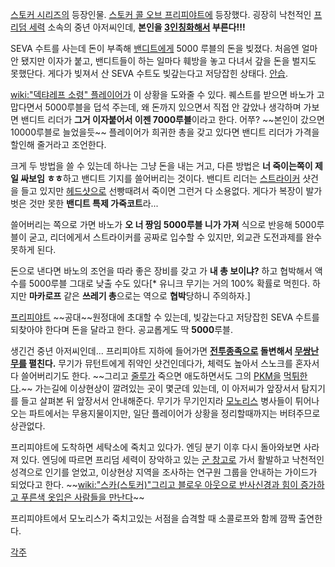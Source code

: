 [[스토커 시리즈]]의 등장인물. [[스토커 콜 오브 프리피야트]]에 등장했다. 굉장히 낙천적인 [[프리덤 세력]] 소속의 중년 아저씨인데, '''본인을 [[3인칭화]]해서 부른다!!!'''

SEVA 수트를 사는데 돈이 부족해 [[밴디트(스토커 시리즈)|밴디트]]에게 5000 루블의 돈을 빚졌다. 처음엔 얼마 안 됐지만 이자가 붙고, 밴디트들이 하는 일마다 훼방을 놓고 다녀서 갚을 돈을 벌지도 못했단다. 게다가 빚져서 산 SEVA 수트도 빚갚는다고 저당잡힌 상태다. [[안습]].

[[wiki:"덱탸레프 소령" 플레이어]]가 이 상황을 도와줄 수 있다. 퀘스트를 받으면 바노가 고맙다면서 5000루블을 덥석 주는데, 왜 돈까지 있으면서 직접 안 갚았나 생각하며 가보면 밴디트 리더가 '''그거 이자붙어서 이젠 7000루블'''이라고 한다. 어쭈? ~~본인이 갔으면 10000루블로 늘었을듯~~
플레이어가 희귀한 총을 갖고 있다면 밴디트 리더가 가격을 할인해 줄거라고 조언한다.

크게 두 방법을 쓸 수 있는데 하나는 그냥 돈을 내는 거고, 다른 방법은 '''너 죽이는쪽이 제일 싸보임 ㅎㅎ'''하고 밴디트 기지를 쓸어버리는 것이다. 밴디트 리더는 [[스트라이커]] 샷건을 들고 있지만 [[헤드샷]]으로 선빵때려서 죽이면 그런거 다 소용없다. 게다가 복장이 발가벗은 것만 못한 '''밴디트 특제 가죽코트'''라...

쓸어버리는 쪽으로 가면 바노가 '''오 너 짱임 5000루블 니가 가져''' 식으로 반응해 5000루블이 굳고, 리더에게서 스트라이커를 공짜로 입수할 수 있지만, 외교관 도전과제를 완수 못하게 된다.

돈으로 낸다면 바노의 조언을 따라 좋은 장비를 갖고 가 '''내 총 보이냐?''' 하고 협박해서 액수를 5000루블 그대로 낮출 수도 있다[* 유니크 무기는 거의 100% 확률로 먹힌다. 하지만 '''마카로프''' 같은 '''쓰레기 총'''으로는 역으로 '''협박'''당하니 주의하자.]

[[프리피야트(스토커 시리즈)|프리피야트]] ~~공대~~원정대에 초대할 수 있는데, 빚갚는다고 저당잡힌 SEVA 수트를 되찾아야 한다며 돈을 달라고 한다. 공교롭게도 딱 '''5000'''루블.

생긴건 중년 아저씨인데... 프리피야트 지하에 들어가면 '''[[전투종족]]으로 돌변해서 [[무쌍난무]]를 펼친다.''' 무기가 뮤턴트에게 쥐약인 샷건인데다가, 체력도 높아서 스노크를 혼자서 다 쓸어버리기도 한다. ~~그리고 [[줄루]]가 죽으면 애도하면서도 그의 [[PKM]]을 [[먹튀]]한다.~~ 가는길에 이상현상이 깔려있는 곳이 몇군데 있는데, 이 아저씨가 앞장서서 탐지기를 들고 살펴본 뒤 앞장서서 안내해준다. 무기가 무기인지라 [[모노리스]] 병사들이 튀어나오는 파트에서는 무용지물이지만, 일단 플레이어가 상황을 정리할때까지는 버텨주므로 상관없다.

프리피야트에 도착하면 세탁소에 죽치고 있다가. 엔딩 분기 이후 다시 돌아와보면 사라져 있다. 엔딩에 따르면 프리덤 세력이 장악하고 있는 [[군 창고]]로 가서 활발하고 낙천적인 성격으로 인기를 얻었고, 이상현상 지역을 조사하는 연구원 그룹을 안내하는 가이드가 되었다고 한다. ~~[[wiki:"스카(스토커)"그리고 블로우 아웃으로 반사신경과 힘이 증가하고 푸른색 옷입은 사람들을 만난다]]~~

프리피야트에서 모노리스가 죽치고있는 서점을 습격할 때 소콜로프와 함께 깜짝 출연한다.

[[각주]]
